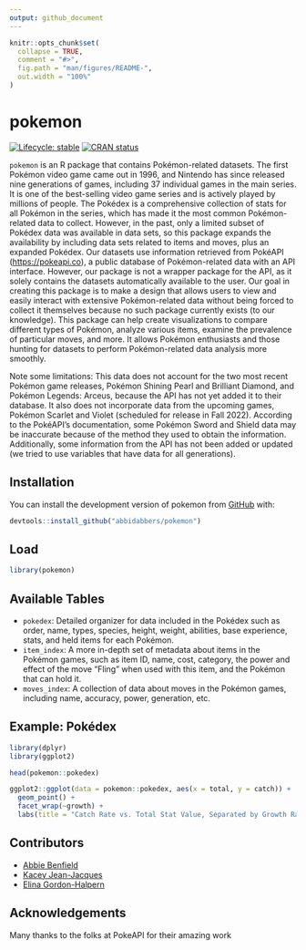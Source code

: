 ```yaml
---
output: github_document
---
```


<!-- README.md is generated from README.Rmd. Please edit that file -->

```r
knitr::opts_chunk$set(
  collapse = TRUE,
  comment = "#>",
  fig.path = "man/figures/README-",
  out.width = "100%"
)
```

# pokemon

<!-- badges: start -->

[![Lifecycle: stable](https://img.shields.io/badge/lifecycle-stable-brightgreen.svg)](https://lifecycle.r-lib.org/articles/stages.html#stable) [![CRAN status](https://www.r-pkg.org/badges/version/pokemon)](https://CRAN.R-project.org/package=pokemon)

<!-- badges: end -->

`pokemon` is an R package that contains Pokémon-related datasets. The first Pokémon video game came out in 1996, and Nintendo has since released nine generations of games, including 37 individual games in the main series. It is one of the best-selling video game series and is actively played by millions of people. The Pokédex is a comprehensive collection of stats for all Pokémon in the series, which has made it the most common Pokémon-related data to collect. However, in the past, only a limited subset of Pokédex data was available in data sets, so this package expands the availability by including data sets related to items and moves, plus an expanded Pokédex. Our datasets use information retrieved from PokéAPI (<https://pokeapi.co>), a public database of Pokémon-related data with an API interface. However, our package is not a wrapper package for the API, as it solely contains the datasets automatically available to the user. Our goal in creating this package is to make a design that allows users to view and easily interact with extensive Pokémon-related data without being forced to collect it themselves because no such package currently exists (to our knowledge). This package can help create visualizations to compare different types of Pokémon, analyze various items, examine the prevalence of particular moves, and more. It allows Pokémon enthusiasts and those hunting for datasets to perform Pokémon-related data analysis more smoothly.

Note some limitations: This data does not account for the two most recent Pokémon game releases, Pokémon Shining Pearl and Brilliant Diamond, and Pokémon Legends: Arceus, because the API has not yet added it to their database. It also does not incorporate data from the upcoming games, Pokémon Scarlet and Violet (scheduled for release in Fall 2022). According to the PokéAPI's documentation, some Pokémon Sword and Shield data may be inaccurate because of the method they used to obtain the information. Additionally, some information from the API has not been added or updated (we tried to use variables that have data for all generations).

## Installation

You can install the development version of pokemon from [GitHub](https://github.com/) with:

```r
devtools::install_github("abbidabbers/pokemon")
```

## Load

```r
library(pokemon)
```

## Available Tables

-   `pokedex`: Detailed organizer for data included in the Pokédex such as order, name, types, species, height, weight, abilities, base experience, stats, and held items for each Pokémon.
-   `item_index`: A more in-depth set of metadata about items in the Pokémon games, such as item ID, name, cost, category, the power and effect of the move "Fling" when used with this item, and the Pokémon that can hold it.
-   `moves_index`: A collection of data about moves in the Pokémon games, including name, accuracy, power, generation, etc.

## Example: Pokédex

```r
library(dplyr)
library(ggplot2)

head(pokemon::pokedex)

ggplot2::ggplot(data = pokemon::pokedex, aes(x = total, y = catch)) +
  geom_point() +
  facet_wrap(~growth) +
  labs(title = "Catch Rate vs. Total Stat Value, Separated by Growth Rate", x = "Total Stat Value", y = "Catch Rate")
```

## Contributors

-   [Abbie Benfield](https://github.com/abbidabbers)
-   [Kacey Jean-Jacques](https://github.com/kaceyjj)
-   [Elina Gordon-Halpern](https://github.com/egordonhalpern)

## Acknowledgements

Many thanks to the folks at PokeAPI for their amazing work
